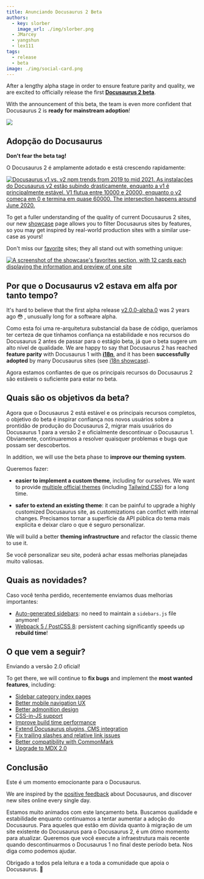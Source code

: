 ```yaml
---
title: Anunciando Docusaurus 2 Beta
authors:
  - key: slorber
    image_url: ./img/slorber.png
  - JMarcey
  - yangshun
  - lex111
tags:
  - release
  - beta
image: ./img/social-card.png
---
```


After a lengthy alpha stage in order to ensure feature parity and quality, we are excited to officially release the first **[Docusaurus 2 beta](https://github.com/facebook/docusaurus/releases/tag/v2.0.0-beta.0)**.

With the announcement of this beta, the team is even more confident that Docusaurus 2 is **ready for mainstream adoption**!

![](./img/image_cropped.png)

<!--truncate-->

## Adopção do Docusaurus

**Don't fear the beta tag!**

O Docusaurus 2 é amplamente adotado e está crescendo rapidamente:

[![Docusaurus v1 vs. v2 npm trends from 2019 to mid 2021. As instalações do Docusaurus v2 estão subindo drasticamente, enquanto a v1 é principalmente estável. V1 flutua entre 10000 e 20000, enquanto o v2 começa em 0 e termina em quase 60000. The intersection happens around June 2020.](./img/trend.png)](https://www.npmtrends.com/docusaurus-vs-@docusaurus/core)

To get a fuller understanding of the quality of current Docusaurus 2 sites, our new [showcase](https://docusaurus.io/showcase) page allows you to filter Docusaurus sites by features, so you may get inspired by real-world production sites with a similar use-case as yours!

Don't miss our [favorite](https://docusaurus.io/showcase?tags=favorite) sites; they all stand out with something unique:

[![A screenshot of the showcase's favorites section, with 12 cards each displaying the information and preview of one site](./img/favorites.png)](https://docusaurus.io/showcase?tags=favorite)

## Por que o Docusaurus v2 estava em alfa por tanto tempo?

It's hard to believe that the first alpha release [v2.0.0-alpha.0](https://github.com/facebook/docusaurus/releases/tag/v2.0.0-alpha.0) was 2 years ago 😳 , unusually long for a software alpha.

Como esta foi uma re-arquitetura substancial da base de código, queríamos ter certeza de que tínhamos confiança na estabilidade e nos recursos do Docusaurus 2 antes de passar para o estágio beta, já que o beta sugere um alto nível de qualidade. We are happy to say that Docusaurus 2 has reached **feature parity** with Docusaurus 1 with **[i18n](https://docusaurus.io/blog/2021/03/09/releasing-docusaurus-i18n)**, and it has been **successfully adopted** by many Docusaurus sites (see [i18n showcase](https://docusaurus.io/showcase?tags=i18n)).

Agora estamos confiantes de que os principais recursos do Docusaurus 2 são estáveis o suficiente para estar no beta.

## Quais são os objetivos da beta?

Agora que o Docusaurus 2 está estável e os principais recursos completos, o objetivo do beta é inspirar confiança nos novos usuários sobre a prontidão de produção do Docusaurus 2, migrar mais usuários do Docusaurus 1 para a versão 2 e oficialmente descontinuar o Docusaurus 1. Obviamente, continuaremos a resolver quaisquer problemas e bugs que possam ser descobertos.

In addition, we will use the beta phase to **improve our theming system**.

Queremos fazer:

- **easier to implement a custom theme**, including for ourselves. We want to provide [multiple official themes](https://github.com/facebook/docusaurus/issues/3522) (including [Tailwind CSS](https://github.com/facebook/docusaurus/issues/2961)) for a long time.

- **safer to extend an existing theme**: it can be painful to upgrade a highly customized Docusaurus site, as customizations can conflict with internal changes. Precisamos tornar a superfície da API pública do tema mais explícita e deixar claro o que é seguro personalizar.

We will build a better **theming infrastructure** and refactor the classic theme to use it.

Se você personalizar seu site, poderá achar essas melhorias planejadas muito valiosas.

## Quais as novidades?

Caso você tenha perdido, recentemente enviamos duas melhorias importantes:

- [Auto-generated sidebars](https://docusaurus.io/docs/sidebar#sidebar-item-autogenerated): no need to maintain a `sidebars.js` file anymore!
- [Webpack 5 / PostCSS 8](https://github.com/facebook/docusaurus/issues/4027): persistent caching significantly speeds up **rebuild time**!

## O que vem a seguir?

Enviando a versão 2.0 oficial!

To get there, we will continue to **fix bugs** and implement the **most wanted features**, including:

- [Sidebar category index pages](https://github.com/facebook/docusaurus/issues/2643)
- [Better mobile navigation UX](https://github.com/facebook/docusaurus/issues/2220)
- [Better admonition design](https://github.com/facebookincubator/infima/issues/55)
- [CSS-in-JS support](https://github.com/facebook/docusaurus/issues/3236)
- [Improve build time performance](https://github.com/facebook/docusaurus/issues/4765)
- [Extend Docusaurus plugins, CMS integration](https://github.com/facebook/docusaurus/issues/4138)
- [Fix trailing slashes and relative link issues](https://github.com/facebook/docusaurus/issues/3372)
- [Better compatibility with CommonMark](https://github.com/facebook/docusaurus/issues/3018)
- [Upgrade to MDX 2.0](https://github.com/facebook/docusaurus/issues/4029)

## Conclusão

Este é um momento emocionante para o Docusaurus.

We are inspired by the [positive feedback](https://x.com/sebastienlorber/timelines/1392048416872706049) about Docusaurus, and discover new sites online every single day.

Estamos muito animados com este lançamento beta. Buscamos qualidade e estabilidade enquanto continuamos a tentar aumentar a adoção do Docusaurus. Para aqueles que estão em dúvida quanto à migração de um site existente do Docusaurus para o Docusaurus 2, é um ótimo momento para atualizar. Queremos que você execute a infraestrutura mais recente quando descontinuarmos o Docusaurus 1 no final deste período beta. Nos diga como podemos ajudar.

Obrigado a todos pela leitura e a toda a comunidade que apoia o Docusaurus. 🤗
